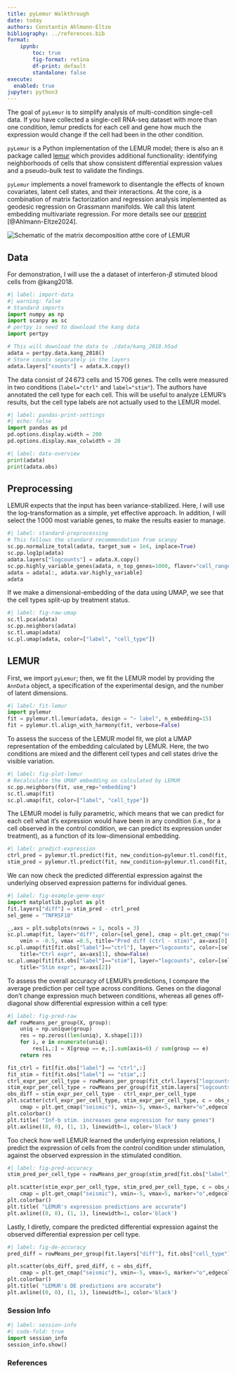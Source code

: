 ```yaml
---
title: pyLemur Walkthrough
date: today
authors: Constantin Ahlmann-Eltze
bibliography: ../references.bib
format: 
    ipynb:
        toc: true
        fig-format: retina
        df-print: default
        standalone: false
execute: 
  enabled: true
jupyter: python3
---
```



The goal of `pyLemur` is to simplify analysis of multi-condition single-cell data. If you have collected a single-cell RNA-seq dataset with more than one condition, lemur predicts for each cell and gene how much the expression would change if the cell had been in the other condition.

`pyLemur` is a Python implementation of the LEMUR model; there is also an `R` package called [lemur](https://bioconductor.org/packages/lemur/) which provides additional functionality: identifying neighborhoods of cells that show consistent differential expression values and a pseudo-bulk test to validate the findings.

`pyLemur` implements a novel framework to disentangle the effects of known covariates, latent cell states, and their interactions. At the core, is a combination of matrix factorization and regression analysis implemented as geodesic regression on Grassmann manifolds. We call this latent embedding multivariate regression. For more details see our [preprint](https://www.biorxiv.org/content/10.1101/2023.03.06.531268) [@Ahlmann-Eltze2024].

<img src="../_static/images/equation_schematic.png" alt="Schematic of the matrix decomposition atthe core of LEMUR" />


## Data

For demonstration, I will use the a dataset of interferon-$\beta$ stimuted blood cells from @kang2018.

```python
#| label: import-data
#| warning: false
# Standard imports
import numpy as np
import scanpy as sc
# pertpy is need to download the kang data
import pertpy 

# This will download the data to ./data/kang_2018.h5ad
adata = pertpy.data.kang_2018()
# Store counts separately in the layers
adata.layers["counts"] = adata.X.copy()
```

The data consist of $24\,673$ cells and $15\,706$ genes. The cells were measured in two conditions (`label="ctrl"` and `label="stim"`). The authors have annotated the cell type for each cell. This will be useful to analyze LEMUR's results, but the cell type labels are not actually used to the LEMUR model.

```python
#| label: pandas-print-settings
#| echo: false
import pandas as pd
pd.options.display.width = 200
pd.options.display.max_colwidth = 20
```

```python
#| label: data-overview
print(adata)
print(adata.obs)
```

## Preprocessing

LEMUR expects that the input has been variance-stabilized. Here, I will use the log-transformation as a simple, yet effective approach.
In addition, I will select the $1\,000$ most variable genes, to make the results easier to manage.
```python
#| label: standard-preprocessing
# This follows the standard recommendation from scanpy 
sc.pp.normalize_total(adata, target_sum = 1e4, inplace=True)
sc.pp.log1p(adata)
adata.layers["logcounts"] = adata.X.copy()
sc.pp.highly_variable_genes(adata, n_top_genes=1000, flavor="cell_ranger")
adata = adata[:, adata.var.highly_variable]
adata
```

If we make a dimensional-embedding of the data using UMAP, we see that the cell types split-up by treatment status.
```python
#| label: fig-raw-umap
sc.tl.pca(adata)
sc.pp.neighbors(adata)
sc.tl.umap(adata)
sc.pl.umap(adata, color=["label", "cell_type"])
```


## LEMUR

First, we import `pyLemur`; then, we fit the LEMUR model by providing the `AnnData` object, a specification of the experimental design, and the number of latent dimensions.

```python
#| label: fit-lemur
import pylemur
fit = pylemur.tl.lemur(adata, design = "~ label", n_embedding=15)
fit = pylemur.tl.align_with_harmony(fit, verbose=False)
```

To assess the success of the LEMUR model fit, we plot a UMAP representation of the embedding calculated by LEMUR. Here, the two conditions are mixed and the different cell types and cell states drive the visible variation.
```python
#| label: fig-plot-lemur
# Recalculate the UMAP embedding on calculated by LEMUR
sc.pp.neighbors(fit, use_rep="embedding")
sc.tl.umap(fit)
sc.pl.umap(fit, color=["label", "cell_type"])
```

The LEMUR model is fully parametric, which means that we can predict for each cell what it's expression would have been in any condition (i.e., for a cell observed in the control condition, we can predict its expression under treatment), as a function of its low-dimensional embedding.

```python
#| label: predict-expression
ctrl_pred = pylemur.tl.predict(fit, new_condition=pylemur.tl.cond(fit, label="ctrl"))
stim_pred = pylemur.tl.predict(fit, new_condition=pylemur.tl.cond(fit, label="stim"))
```

We can now check the predicted differential expression against the underlying observed expression patterns for individual genes.
```python
#| label: fig-example-gene-expr
import matplotlib.pyplot as plt
fit.layers["diff"] = stim_pred - ctrl_pred
sel_gene = "TNFRSF18"

_,axs = plt.subplots(nrows = 1, ncols = 3)
sc.pl.umap(fit, layer="diff", color=[sel_gene], cmap = plt.get_cmap("seismic"), vcenter=0,
    vmin = -0.5, vmax =0.5, title="Pred diff (ctrl - stim)", ax=axs[0], show=False)
sc.pl.umap(fit[fit.obs["label"]=="ctrl"], layer="logcounts", color=[sel_gene], vmin = 0, vmax =4,
    title="Ctrl expr", ax=axs[1], show=False)
sc.pl.umap(fit[fit.obs["label"]=="stim"], layer="logcounts", color=[sel_gene], vmin = 0, vmax =4,
    title="Stim expr", ax=axs[2])
```

To assess the overall accuracy of LEMUR's predictions, I compare the average prediction per cell type across conditions. Genes on the diagonal don't change expression much between conditions, whereas all genes off-diagonal show differential expression within a cell type:
```python
#| label: fig-pred-raw
def rowMeans_per_group(X, group):
    uniq = np.unique(group)
    res = np.zeros((len(uniq), X.shape[1]))
    for i, e in enumerate(uniq):
        res[i,:] = X[group == e,:].sum(axis=0) / sum(group == e)
    return res

fit_ctrl = fit[fit.obs["label"] == "ctrl",:]
fit_stim = fit[fit.obs["label"] == "stim",:]
ctrl_expr_per_cell_type = rowMeans_per_group(fit_ctrl.layers["logcounts"], fit_ctrl.obs["cell_type"])
stim_expr_per_cell_type = rowMeans_per_group(fit_stim.layers["logcounts"], fit_stim.obs["cell_type"])
obs_diff = stim_expr_per_cell_type - ctrl_expr_per_cell_type
plt.scatter(ctrl_expr_per_cell_type, stim_expr_per_cell_type, c = obs_diff,
    cmap = plt.get_cmap("seismic"), vmin=-5, vmax=5, marker="o",edgecolors= "black")
plt.colorbar()
plt.title( "Inf-b stim. increases gene expression for many genes")
plt.axline((0, 0), (1, 1), linewidth=1, color='black')
```

Too check how well LEMUR learned the underlying expression relations, I predict the expression of cells from the control condition under stimulation, against the observed expression in the stimulated condition.
```python
#| label: fig-pred-accuracy
stim_pred_per_cell_type = rowMeans_per_group(stim_pred[fit.obs["label"]=="ctrl"], fit_ctrl.obs["cell_type"])

plt.scatter(stim_expr_per_cell_type, stim_pred_per_cell_type, c = obs_diff,
    cmap = plt.get_cmap("seismic"), vmin=-5, vmax=5, marker="o",edgecolors= "black")
plt.colorbar()
plt.title( "LEMUR's expression predictions are accurate")
plt.axline((0, 0), (1, 1), linewidth=1, color='black')
```

Lastly, I diretly, compare the predicted differential expression against the observed differential expression per cell type.

```python
#| label: fig-de-accuracy
pred_diff = rowMeans_per_group(fit.layers["diff"], fit.obs["cell_type"])

plt.scatter(obs_diff, pred_diff, c = obs_diff,
    cmap = plt.get_cmap("seismic"), vmin=-5, vmax=5, marker="o",edgecolors= "black")
plt.colorbar()
plt.title( "LEMUR's DE predictions are accurate")
plt.axline((0, 0), (1, 1), linewidth=1, color='black')
```


### Session Info

```python
#| label: session-info
#| code-fold: true
import session_info
session_info.show()
```


### References

::: {#refs}
:::


